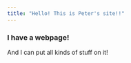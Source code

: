 ```yaml
---
title: "Hello! This is Peter's site!!"
---
```


### I have a webpage!

And I can put all kinds of stuff on it!